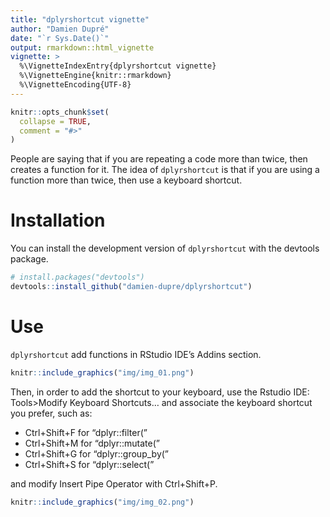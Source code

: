 ```yaml
---
title: "dplyrshortcut vignette"
author: "Damien Dupré"
date: "`r Sys.Date()`"
output: rmarkdown::html_vignette
vignette: >
  %\VignetteIndexEntry{dplyrshortcut vignette}
  %\VignetteEngine{knitr::rmarkdown}
  %\VignetteEncoding{UTF-8}
---
```


```r
knitr::opts_chunk$set(
  collapse = TRUE,
  comment = "#>"
)
```

People are saying that if you are repeating a code more than twice, then creates a function for it. The idea of `dplyrshortcut` is that if you are using a function more than twice, then use a keyboard shortcut.

# Installation

You can install the development version of `dplyrshortcut` with the devtools package.

```r
# install.packages("devtools")
devtools::install_github("damien-dupre/dplyrshortcut")
```

# Use

`dplyrshortcut` add functions in RStudio IDE's Addins section.

```r
knitr::include_graphics("img/img_01.png")
```

Then, in order to add the shortcut to your keyboard, use the Rstudio IDE: Tools>Modify Keyboard Shortcuts... and associate the keyboard shortcut you prefer, such as:

* Ctrl+Shift+F for "dplyr::filter("
* Ctrl+Shift+M for "dplyr::mutate("
* Ctrl+Shift+G for "dplyr::group_by("
* Ctrl+Shift+S for "dplyr::select("

and modify Insert Pipe Operator with Ctrl+Shift+P.

```r
knitr::include_graphics("img/img_02.png")
```
